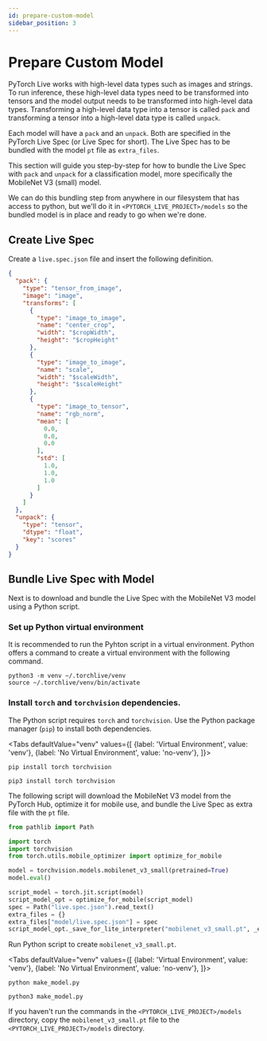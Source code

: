 ```yaml
---
id: prepare-custom-model
sidebar_position: 3
---
```



# Prepare Custom Model

PyTorch Live works with high-level data types such as images and strings. To run inference, these high-level data types need to be transformed into tensors and the model output needs to be transformed into high-level data types. Transforming a high-level data type into a tensor is called `pack` and transforming a tensor into a high-level data type is called `unpack`.

Each model will have a `pack` and an `unpack`. Both are specified in the PyTorch Live Spec (or Live Spec for short). The Live Spec has to be bundled with the model `pt` file as `extra_files`.

This section will guide you step-by-step for how to bundle the Live Spec with `pack` and `unpack` for a classification model, more specifically the MobileNet V3 (small) model.

We can do this bundling step from anywhere in our filesystem that has access to python, but we'll do it in `<PYTORCH_LIVE_PROJECT>/models` so the bundled model is in place and ready to go when we're done.

## Create Live Spec

Create a `live.spec.json` file and insert the following definition.

```json title=live.spec.json
{
  "pack": {
    "type": "tensor_from_image",
    "image": "image",
    "transforms": [
      {
        "type": "image_to_image",
        "name": "center_crop",
        "width": "$cropWidth",
        "height": "$cropHeight"
      },
      {
        "type": "image_to_image",
        "name": "scale",
        "width": "$scaleWidth",
        "height": "$scaleHeight"
      },
      {
        "type": "image_to_tensor",
        "name": "rgb_norm",
        "mean": [
          0.0,
          0.0,
          0.0
        ],
        "std": [
          1.0,
          1.0,
          1.0
        ]
      }
    ]
  },
  "unpack": {
    "type": "tensor",
    "dtype": "float",
    "key": "scores"
  }
}
```

## Bundle Live Spec with Model

Next is to download and bundle the Live Spec with the MobileNet V3 model using a Python script.

### Set up Python virtual environment

It is recommended to run the Pyhton script in a virtual environment. Python offers a command to create a virtual environment with the following command.

```shell
python3 -m venv ~/.torchlive/venv
source ~/.torchlive/venv/bin/activate
```

### Install `torch` and `torchvision` dependencies.

The Python script requires `torch` and `torchvision`. Use the Python package manager (`pip`) to install both dependencies.


<Tabs
  defaultValue="venv"
  values={[
    {label: 'Virtual Environment', value: 'venv'},
    {label: 'No Virtual Environment', value: 'no-venv'},
  ]}>
  <TabItem value="venv">

  ```shell
  pip install torch torchvision
  ```

  </TabItem>
  <TabItem value="no-venv">

  ```shell
  pip3 install torch torchvision
  ```

  </TabItem>
</Tabs>


The following script will download the MobileNet V3 model from the PyTorch Hub, optimize it for mobile use, and bundle the Live Spec as extra file with the `pt` file.

```py title=make_model.py
from pathlib import Path

import torch
import torchvision
from torch.utils.mobile_optimizer import optimize_for_mobile

model = torchvision.models.mobilenet_v3_small(pretrained=True)
model.eval()

script_model = torch.jit.script(model)
script_model_opt = optimize_for_mobile(script_model)
spec = Path("live.spec.json").read_text()
extra_files = {}
extra_files["model/live.spec.json"] = spec
script_model_opt._save_for_lite_interpreter("mobilenet_v3_small.pt", _extra_files=extra_files)
```

Run Python script to create `mobilenet_v3_small.pt`.

<Tabs
  defaultValue="venv"
  values={[
    {label: 'Virtual Environment', value: 'venv'},
    {label: 'No Virtual Environment', value: 'no-venv'},
  ]}>
  <TabItem value="venv">

  ```shell
  python make_model.py
  ```

  </TabItem>
  <TabItem value="no-venv">

  ```shell
  python3 make_model.py
  ```

  </TabItem>
</Tabs>

If you haven't run the commands in the `<PYTORCH_LIVE_PROJECT>/models` directory, copy the `mobilenet_v3_small.pt` file to the `<PYTORCH_LIVE_PROJECT>/models` directory.
